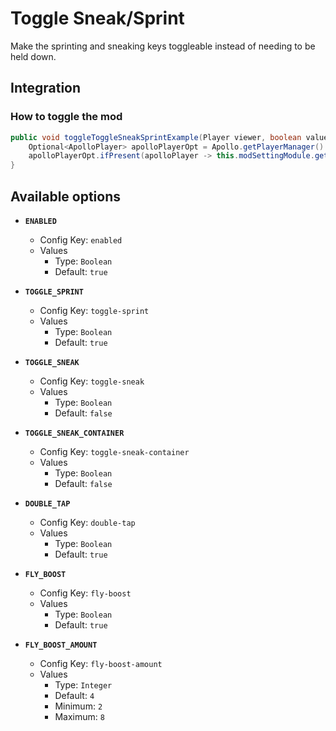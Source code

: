 # Toggle Sneak/Sprint

Make the sprinting and sneaking keys toggleable instead of needing to be held down.

## Integration

### How to toggle the mod

```java
public void toggleToggleSneakSprintExample(Player viewer, boolean value) {
    Optional<ApolloPlayer> apolloPlayerOpt = Apollo.getPlayerManager().getPlayer(viewer.getUniqueId());
    apolloPlayerOpt.ifPresent(apolloPlayer -> this.modSettingModule.getOptions().set(apolloPlayer, ModToggleSneak.ENABLED, value));
}
```

## Available options

- __`ENABLED`__
    - Config Key: `enabled`
    - Values
        - Type: `Boolean`
        - Default: `true`

- __`TOGGLE_SPRINT`__
    - Config Key: `toggle-sprint`
    - Values
        - Type: `Boolean`
        - Default: `true`

- __`TOGGLE_SNEAK`__
    - Config Key: `toggle-sneak`
    - Values
        - Type: `Boolean`
        - Default: `false`

- __`TOGGLE_SNEAK_CONTAINER`__
    - Config Key: `toggle-sneak-container`
    - Values
        - Type: `Boolean`
        - Default: `false`

- __`DOUBLE_TAP`__
    - Config Key: `double-tap`
    - Values
        - Type: `Boolean`
        - Default: `true`

- __`FLY_BOOST`__
    - Config Key: `fly-boost`
    - Values
        - Type: `Boolean`
        - Default: `true`

- __`FLY_BOOST_AMOUNT`__
    - Config Key: `fly-boost-amount`
    - Values
        - Type: `Integer`
        - Default: `4`
        - Minimum: `2`
        - Maximum: `8`

